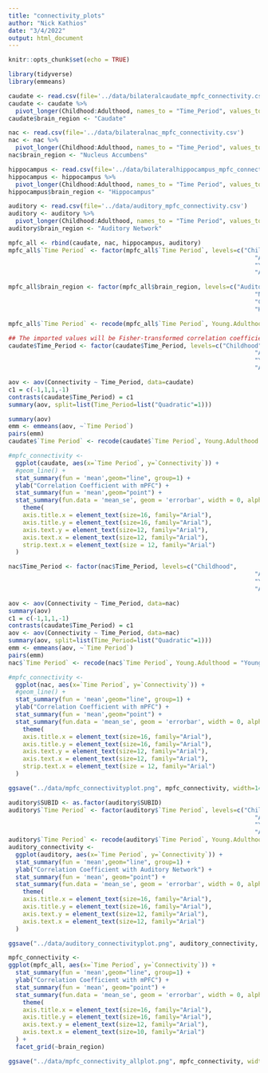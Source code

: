 ```yaml
---
title: "connectivity_plots"
author: "Nick Kathios"
date: "3/4/2022"
output: html_document
---
```


```r
knitr::opts_chunk$set(echo = TRUE)
```

```r
library(tidyverse)
library(emmeans)
```

```r
caudate <- read.csv(file='../data/bilateralcaudate_mpfc_connectivity.csv')
caudate <- caudate %>%
  pivot_longer(Childhood:Adulthood, names_to = "Time_Period", values_to = "Connectivity")
caudate$brain_region <- "Caudate"

nac <- read.csv(file='../data/bilateralnac_mpfc_connectivity.csv')
nac <- nac %>%
  pivot_longer(Childhood:Adulthood, names_to = "Time_Period", values_to = "Connectivity")
nac$brain_region <- "Nucleus Accumbens"

hippocampus <- read.csv(file='../data/bilateralhippocampus_mpfc_connectivity.csv')
hippocampus <- hippocampus %>%
  pivot_longer(Childhood:Adulthood, names_to = "Time Period", values_to = "Connectivity")
hippocampus$brain_region <- "Hippocampus"

auditory <- read.csv(file='../data/auditory_mpfc_connectivity.csv')
auditory <- auditory %>%
  pivot_longer(Childhood:Adulthood, names_to = "Time Period", values_to = "Connectivity")
auditory$brain_region <- "Auditory Network"

mpfc_all <- rbind(caudate, nac, hippocampus, auditory)
mpfc_all$`Time Period` <- factor(mpfc_all$`Time Period`, levels=c("Childhood", 
                                                                     "Adolescence",
                                                                     "Young.Adulthood",
                                                                     "Adulthood"))

mpfc_all$brain_region <- factor(mpfc_all$brain_region, levels=c("Auditory Network", 
                                                                     "Nucleus Accumbens",
                                                                     "Caudate",
                                                                     "Hippocampus"))

mpfc_all$`Time Period` <- recode(mpfc_all$`Time Period`, Young.Adulthood = "Young\nAdulthood")
```

```r
## The imported values will be Fisher-transformed correlation coefficients between two ROIs ##
caudate$Time_Period <- factor(caudate$Time_Period, levels=c("Childhood", 
                                                                     "Adolescence",
                                                                     "Young.Adulthood",
                                                                     "Adulthood"))

aov <- aov(Connectivity ~ Time_Period, data=caudate)
c1 = c(-1,1,1,-1)
contrasts(caudate$Time_Period) = c1
summary(aov, split=list(Time_Period=list("Quadratic"=1)))

summary(aov)
emm <- emmeans(aov, ~`Time Period`)
pairs(emm)
caudate$`Time Period` <- recode(caudate$`Time Period`, Young.Adulthood = "Young\nAdulthood")

#mpfc_connectivity <-
  ggplot(caudate, aes(x=`Time Period`, y=`Connectivity`)) +
  #geom_line() +
  stat_summary(fun = 'mean',geom="line", group=1) +
  ylab("Correlation Coefficient with mPFC") +
  stat_summary(fun = 'mean',geom="point") +
  stat_summary(fun.data = 'mean_se', geom = 'errorbar', width = 0, alpha=0.7) +
    theme(
    axis.title.x = element_text(size=16, family="Arial"),
    axis.title.y = element_text(size=16, family="Arial"),
    axis.text.y = element_text(size=12, family="Arial"), 
    axis.text.x = element_text(size=12, family="Arial"),
    strip.text.x = element_text(size = 12, family="Arial")
  )

nac$Time_Period <- factor(nac$Time_Period, levels=c("Childhood", 
                                                                     "Adolescence",
                                                                     "Young.Adulthood",
                                                                     "Adulthood"))

aov <- aov(Connectivity ~ Time_Period, data=nac)
summary(aov)
c1 = c(-1,1,1,-1)
contrasts(caudate$Time_Period) = c1
aov <- aov(Connectivity ~ Time_Period, data=nac)
summary(aov, split=list(Time_Period=list("Quadratic"=1)))
emm <- emmeans(aov, ~`Time Period`)
pairs(emm)
nac$`Time Period` <- recode(nac$`Time Period`, Young.Adulthood = "Young\nAdulthood")

#mpfc_connectivity <-
  ggplot(nac, aes(x=`Time Period`, y=`Connectivity`)) +
  #geom_line() +
  stat_summary(fun = 'mean',geom="line", group=1) +
  ylab("Correlation Coefficient with mPFC") +
  stat_summary(fun = 'mean',geom="point") +
  stat_summary(fun.data = 'mean_se', geom = 'errorbar', width = 0, alpha=0.7) +
    theme(
    axis.title.x = element_text(size=16, family="Arial"),
    axis.title.y = element_text(size=16, family="Arial"),
    axis.text.y = element_text(size=12, family="Arial"), 
    axis.text.x = element_text(size=12, family="Arial"),
    strip.text.x = element_text(size = 12, family="Arial")
  )

ggsave("../data/mpfc_connectivityplot.png", mpfc_connectivity, width=14)

auditory$SUBID <- as.factor(auditory$SUBID)
auditory$`Time Period` <- factor(auditory$`Time Period`, levels=c("Childhood", 
                                                                     "Adolescence",
                                                                     "Young.Adulthood",
                                                                     "Adulthood"))
auditory$`Time Period` <- recode(auditory$`Time Period`, Young.Adulthood = "Young Adulthood")
auditory_connectivity <-
  ggplot(auditory, aes(x=`Time Period`, y=`Connectivity`)) +
  stat_summary(fun = 'mean',geom="line", group=1) +
  ylab("Correlation Coefficient with Auditory Network") +
  stat_summary(fun = 'mean', geom="point") +
  stat_summary(fun.data = 'mean_se', geom = 'errorbar', width = 0, alpha = 0.7)+
    theme(
    axis.title.x = element_text(size=16, family="Arial"),
    axis.title.y = element_text(size=16, family="Arial"),
    axis.text.y = element_text(size=12, family="Arial"), 
    axis.text.x = element_text(size=12, family="Arial")
  )

ggsave("../data/auditory_connectivityplot.png", auditory_connectivity, width=13)

mpfc_connectivity <-
ggplot(mpfc_all, aes(x=`Time Period`, y=`Connectivity`)) +
  stat_summary(fun = 'mean',geom="line", group=1) +
  ylab("Correlation Coefficient with mPFC") +
  stat_summary(fun = 'mean', geom="point") +
  stat_summary(fun.data = 'mean_se', geom = 'errorbar', width = 0, alpha = 0.7)+
    theme(
    axis.title.x = element_text(size=16, family="Arial"),
    axis.title.y = element_text(size=16, family="Arial"),
    axis.text.y = element_text(size=12, family="Arial"), 
    axis.text.x = element_text(size=10, family="Arial")
  ) +
  facet_grid(~brain_region)

ggsave("../data/mpfc_connectivity_allplot.png", mpfc_connectivity, width=14)
```
